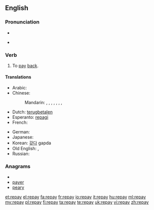 ==English==

===Pronunciation===
* {{IPA|/ɻi'peɪ/}}
* {{audio|en-us-repay.ogg|Audio (US)}}
*: {{rhymes|eɪ}}

===Verb===
{{en-verb|repays|repaying|repaid|repaid}}

# To [[pay]] [[back]].

====Translations====
{{trans-top|to pay back}}
* Arabic: {{t|ar|جازى|tr=jaaza}}
* Chinese:
*: Mandarin: {{t-|cmn|賠|sc=Hani}},  {{t-|cmn|赔|tr=péi|sc=Hani}},  {{t|cmn|報償|sc=Hani}},  {{t|cmn|报偿|tr=bàocháng|sc=Hani}},  {{t-|cmn|償|sc=Hani}},  {{t-|cmn|偿|tr=cháng|sc=Hani}},  {{t|cmn|償還|sc=Hani}},  {{t|cmn|偿还|tr=chánghuán|sc=Hani}}
* Dutch: [[terugbetalen]]
* Esperanto: [[repagi]]
* French: {{t+|fr|repayer}}
{{trans-mid}}
* German: {{t|de|zurückzahlen}}
* Japanese: {{t|ja|払い戻す|tr=はらいもどす, haraimodosu}}
* Korean: [[갚다]] gapda
* Old English: {{t-|ang|gieldan|alt=ġieldan|xs=Old English}}, {{t-|ang|forgieldan|alt=forġieldan|xs=Old English}}
* Russian: {{t|ru|отплатить|tr=otplatít'}}
{{trans-bottom}}

===Anagrams===
* {{alphagram|aepry}}
* [[payer#English|payer]]
* [[peary#English|peary]]

[[et:repay]]
[[el:repay]]
[[fa:repay]]
[[fr:repay]]
[[io:repay]]
[[it:repay]]
[[hu:repay]]
[[ml:repay]]
[[my:repay]]
[[pl:repay]]
[[fi:repay]]
[[ta:repay]]
[[te:repay]]
[[uk:repay]]
[[vi:repay]]
[[zh:repay]]